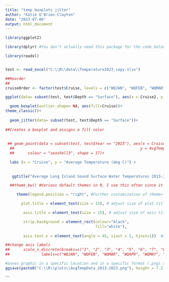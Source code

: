 ```yaml
---
title: "temp boxplots jitter"
author: "Katie O'Brien-Clayton"
date: "2023-07-06"
output: html_document
---
```


```r
library(ggplot2)

library(dplyr) #You don't actually need this package for the code below but dplyr is very handy most of the time

library(readxl)


test <- read_excel("C:\\R\\data\\Temperature2023_copy.xlsx")

##Reorder
## 
cruiseOrder <- factor(test$Cruise, levels = c("WQJAN", "WQFEB", "WQMAR", "WQAPR", "WQMAY", "WQJUN", "HYJUN", "WQJUL", "HYJUL", "WQAUG", "HYAUG", "WQSEP", "HYSEP", "WQOCT", "WQNOV", "WQDEC"))

ggplot(data= subset(test, test$Depth == "Surface"), aes(x = Cruise2, y = AvgTemp))+

  geom_boxplot(outlier.shape= NA, aes(fill=Cruise))+
theme_classic()+
  
  geom_jitter(data= subset(test, test$Depth == "Surface"))+
  
##Creates a boxplot and assigns a fill color
  
  
 ## geom_point(data = subset(test, test$Year == "2023"), aes(x = Cruise,
  ##                                                        y = AvgTemp),
  ##      colour = "seashell3", shape = 17)+

  labs (x = "Cruise", y = "Average Temperature (deg C)") +
  
  
   ggtitle("Average Long Island Sound Surface Water Temperatures 2013-2023")+ #Assigns a title and subtitle to the graphic

  ##theme_bw() #Various default themes in R, I use this often since it puts up a white background.

     theme(legend.position = "right", #Further customization of theme= none, left, right, top, bottom

       plot.title = element_text(size = 15), # adjust size of plot title

        axis.title = element_text(size = 15), # adjust size of axis title

        strip.background = element_rect(colour="black",
                                        fill="white"),
        
        axis.text.x = element_text(angle = 45, vjust = 1, hjust=1))  #adjust axis text

##change axis labels
##      scale_x_discrete(breaks=c("1", "2", "3", "4", "5", "6", "7", "8", "9", "10", ##"11", "12", "13", "14", "15", "16"),
##              labels=c("WQJAN", "WQFEB", "WQMAR", "WQAPR", "WQMAY", "WQJUN", "HYJUN", ##"WQJUL", "HYJUL", "WQAUG", "HYAUG", "WQSEP", "HYSEP", "WQOCT", "WQNOV", "WQDEC"))

#Saves graphic in a specific location and in a specific format (.png) and size
ggsave(paste0("C:\\R\\plots\\AvgTempData_2013-2023.png"), height = 7.2, width = 10)
```
```

